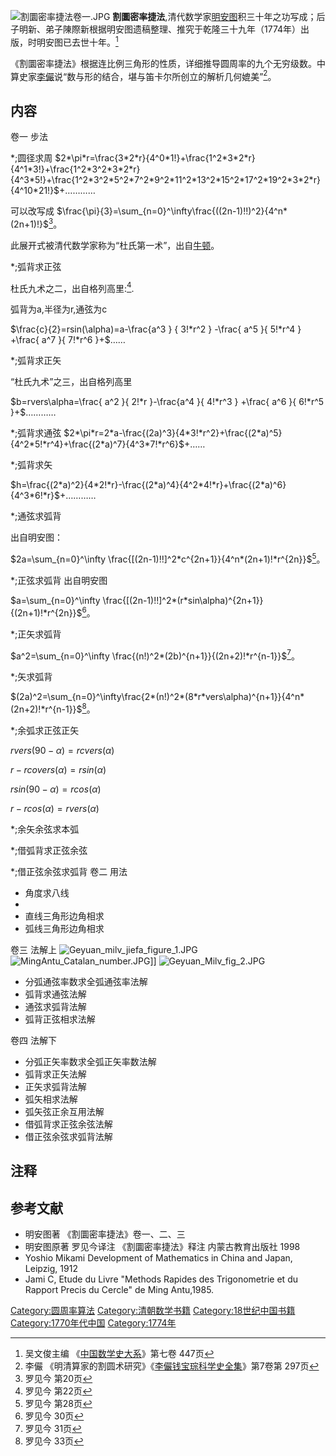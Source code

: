 [[File:割圜密率捷法卷一.JPG|thumb]]
'''割圜密率捷法''',清代数学家[[明安图|明安图]]积三十年之功写成；后子明新、弟子陳際新根据明安图遗稿整理、推究于乾隆三十九年（1774年）出版，时明安图已去世十年。<ref>吴文俊主编 《[[中国数学史大系|中国数学史大系]]》第七卷 447页</ref>

《割圜密率捷法》根据连比例三角形的性质，详细推导圆周率的九个无穷级数。中算史家[[李俨_(现代学者)|李儼]]说“数与形的结合，堪与笛卡尔所创立的解析几何媲美”<ref>李儼 《明清算家的割圆术研究》《[[李儼钱宝琮科学史全集|李儼钱宝琮科学史全集]]》第7卷第 297页 </ref>。

==内容==
卷一 步法
*;圆径求周
<math>2*\pi*r=\frac{3*2*r}{4^0*1!}+\frac{1^2*3*2*r}{4^1*3!}+\frac{1^2*3^2*3*2*r}{4^3*5!}+\frac{1^2*3^2*5^2*7^2*9^2*11^2*13^2*15^2*17^2*19^2*3*2*r}{4^10*21!}</math>+…………

可以改写成
<math>\frac{\pi}{3}=\sum_{n=0}^\infty\frac{((2n-1)!!)^2}{4^n*(2n+1)!}</math><ref name=ml>罗见今 第20页</ref>。

此展开式被清代数学家称为“杜氏第一术”，出自[[牛顿|牛顿]]。
*;弧背求正弦

杜氏九术之二，出自格列高里:<ref name=lj>罗见今 第22页</ref>.

弧背为a,半径为r,通弦为c

<math>\frac{c}{2}=rsin(\alpha)=a-\frac{a^3  }  { 3!*r^2 } -\frac{ a^5 }{ 5!*r^4  } +\frac{ a^7  }{ 7!*r^6    }+</math>……

*;弧背求正矢

“杜氏九术”之三，出自格列高里

<math>b=rvers\alpha=\frac{ a^2 }{ 2!*r }-\frac{a^4  }{ 4!*r^3  }  +\frac{ a^6 }{ 6!*r^5 }+</math>…………
*;弧背求通弦
<math>2*\pi*r=2*a-\frac{(2a)^3}{4*3!*r^2}+\frac{(2*a)^5}{4^2*5!*r^4}+\frac{(2*a)^7}{4^3*7!*r^6}</math>+……
*;弧背求矢

<math>h=\frac{(2*a)^2}{4*2!*r}-\frac{(2*a)^4}{4^2*4!*r}+\frac{(2*a)^6}{4^3*6!*r}</math>+…………
*;通弦求弧背

出自明安图：

<math>2a=\sum_{n=0}^\infty \frac{[(2n-1)!!]^2*c^{2n+1}}{4^n*(2n+1)!*r^{2n}}</math><ref name=ljs>罗见今 第28页</ref>。
*;正弦求弧背
出自明安图

<math>a=\sum_{n=0}^\infty \frac{[(2n-1)!!]^2*(r*sin\alpha)^{2n+1}}{(2n+1)!*r^{2n}}</math><ref name=ljj30>罗见今 30页</ref>。
*;正矢求弧背

<math>a^2=\sum_{n=0}^\infty \frac{(n!)^2*(2b)^{n+1}}{(2n+2)!*r^{n-1}}</math><ref name=ljj31>罗见今 31页</ref>。
*;矢求弧背

<math> (2a)^2=\sum_{n=0}^\infty\frac{2*(n!)^2*(8*r*vers\alpha)^{n+1}}{4^n*(2n+2)!*r^{n-1}}</math><ref name=ljj33>罗见今 33页</ref>。
*;余弧求正弦正矢

<math>rvers(90-\alpha)=rcvers(\alpha)</math>

<math>r-rcovers(\alpha)=rsin(\alpha)</math>

<math>rsin(90-\alpha)=rcos(\alpha)</math>

<math>r-rcos(\alpha)=rvers(\alpha)</math>


*;余矢余弦求本弧
*;借弧背求正弦余弦
*;借正弦余弦求弧背
卷二  用法
*角度求八线
*
*直线三角形边角相求
*弧线三角形边角相求
卷三 法解上
[[File:Geyuan_milv_jiefa_figure_1.JPG|thumb]]
[[File:MingAntu_Catalan_number.JPG|thumb]]]]
[[File:Geyuan_Milv_fig_2.JPG|thumb]]
*分弧通弦率数求全弧通弦率法解
*弧背求通弦法解
*通弦求弧背法解
*弧背正弦相求法解
卷四 法解下
*分弧正矢率数求全弧正矢率数法解
*弧背求正矢法解
*正矢求弧背法解
*弧矢相求法解
*弧矢弦正余互用法解
*借弧背求正弦余弦法解
*借正弦余弦求弧背法解

== 注释 ==

{{Reflist}}

==参考文献==

*明安图著 《割圜密率捷法》卷一、二、三
*明安图原著 罗见今译注 《割圜密率捷法》释注 内蒙古教育出版社 1998
*Yoshio Mikami  Development of Mathematics in China and  Japan,  Leipzig, 1912
*Jami C, Etude du Livre "Methods Rapides des Trigonometrie et du Rapport Precis du Cercle" de Ming Antu,1985.

{{Wikisource|割圜密率捷法}}

{{中国数学史}}
[[Category:圆周率算法|Category:圆周率算法]]
[[Category:清朝数学书籍|Category:清朝数学书籍]]
[[Category:18世纪中国书籍|Category:18世纪中国书籍]]
[[Category:1770年代中国|Category:1770年代中国]]
[[Category:1774年|Category:1774年]]